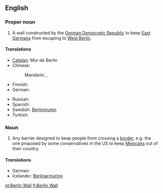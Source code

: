 {{wikipedia}}
==English==

===Proper noun===
{{en-proper noun|sg=[[Berlin]] [[wall|Wall]]}}

# A wall constructed by the [[German Democratic Republic]] to keep [[East Germans]] from escaping to [[West Berlin]].

====Translations====
{{trans-top|Berlin Wall}}
* [[Catalan]]: Mur de Berlín
* Chinese:
*: Mandarin: {{t|cmn|柏林圍牆|sc=Hani}}, {{t|cmn|柏林围墙|tr=Bólín Wéiqiáng|sc=Hani}}
* Finnish: {{t|fi|Berliinin muuri}}
* German: {{t-|de|Berliner Mauer}}
{{trans-mid}}
* Russian: {{t|ru|Берлинская стена|f|tr=Berlínskaja stená}}
* Spanish: {{t|es|Muro de Berlín|m}}
* Swedish: [[Berlinmuren]] {{c}}
* Turkish: {{t|tr|Berlin Duvarı}}
{{trans-bottom}}

===Noun===
{{en-noun|sg=[[Berlin]] [[wall|Wall]]}}

# {{politics}} Any barrier designed to keep people from crossing a [[border]], e.g. the one proposed by some conservatives in the US to keep [[Mexicans]] out of their country.

====Translations====
* German: {{t-|de|Berliner Mauer|f}}
* Icelandic: [[Berlínarmúrinn]] {{m}}

[[et:Berlin Wall]]
[[fi:Berlin Wall]]